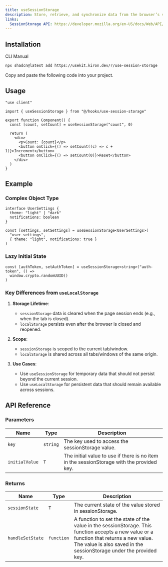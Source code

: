 ```yaml
---
title: useSessionStorage
description: Store, retrieve, and synchronize data from the browser’s sessionStorage API with useSessionStorage.
links:
  SessionStorage API: https://developer.mozilla.org/en-US/docs/Web/API/Window/sessionStorage
---
```


<ComponentPreview name="use-session-storage-demo" />

## Installation

<Tabs defaultValue="cli">

<TabsList>
  <TabsTrigger value="cli">CLI</TabsTrigger>
  <TabsTrigger value="manual">Manual</TabsTrigger>
</TabsList>

<TabsContent value="cli">

```bash
npx shadcn@latest add https://usekit.kiron.dev/r/use-session-storage
```

</TabsContent>

<TabsContent value="manual">

<Steps>

<Step>Copy and paste the following code into your project.</Step>

<ComponentSource name="use-session-storage" />

</Steps>

</TabsContent>

</Tabs>

## Usage

```tsx {3, 6}
"use client"

import { useSessionStorage } from "@/hooks/use-session-storage"

export function Component() {
  const [count, setCount] = useSessionStorage("count", 0)

  return (
    <div>
      <p>Count: {count}</p>
      <button onClick={() => setCount((c) => c + 1)}>Increment</button>
      <button onClick={() => setCount(0)}>Reset</button>
    </div>
  )
}
```

## Example

### Complex Object Type

```tsx
interface UserSettings {
  theme: "light" | "dark"
  notifications: boolean
}

const [settings, setSettings] = useSessionStorage<UserSettings>(
  "user-settings",
  { theme: "light", notifications: true }
)
```

### Lazy Initial State

```tsx
const [authToken, setAuthToken] = useSessionStorage<string>("auth-token", () =>
  window.crypto.randomUUID()
)
```

### Key Differences from `useLocalStorage`

1. **Storage Lifetime**:

   - `sessionStorage` data is cleared when the page session ends (e.g., when the tab is closed).
   - `localStorage` persists even after the browser is closed and reopened.

2. **Scope**:

   - `sessionStorage` is scoped to the current tab/window.
   - `localStorage` is shared across all tabs/windows of the same origin.

3. **Use Cases**:
   - Use `useSessionStorage` for temporary data that should not persist beyond the current session.
   - Use `useLocalStorage` for persistent data that should remain available across sessions.

## API Reference

### Parameters

| Name           | Type     | Description                                                                               |
| -------------- | -------- | ----------------------------------------------------------------------------------------- |
| `key`          | `string` | The key used to access the sessionStorage value.                                          |
| `initialValue` | `T`      | The initial value to use if there is no item in the sessionStorage with the provided key. |

### Returns

| Name             | Type       | Description                                                                                                                                                                                                     |
| ---------------- | ---------- | --------------------------------------------------------------------------------------------------------------------------------------------------------------------------------------------------------------- |
| `sessionState`   | `T`        | The current state of the value stored in sessionStorage.                                                                                                                                                        |
| `handleSetState` | `function` | A function to set the state of the value in the sessionStorage. This function accepts a new value or a function that returns a new value. The value is also saved in the sessionStorage under the provided key. |

